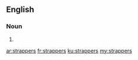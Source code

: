==English==

===Noun===
{{head|en|noun plural form}}

# {{plural of|strapper|lang=en}}

[[ar:strappers]]
[[fr:strappers]]
[[ku:strappers]]
[[my:strappers]]